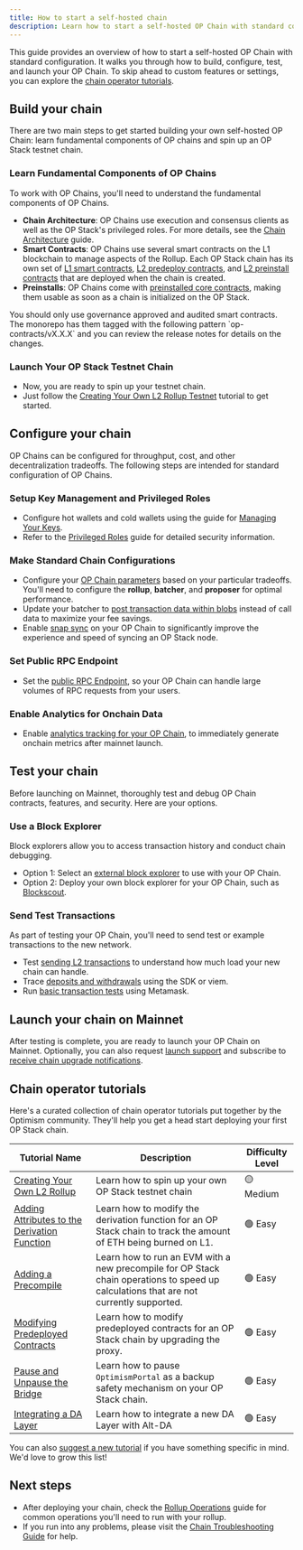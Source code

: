 ```yaml
---
title: How to start a self-hosted chain
description: Learn how to start a self-hosted OP Chain with standard configuration.
---
```

This guide provides an overview of how to start a self-hosted OP Chain with standard configuration. It walks you through how to build, configure, test, and launch your OP Chain. To skip ahead to custom features or settings, you can explore the [chain operator tutorials](#chain-operator-tutorials).

## Build your chain

There are two main steps to get started building your own self-hosted OP Chain: learn fundamental components of OP chains and spin up an OP Stack testnet chain.

<Steps>
  <h3>Learn Fundamental Components of OP Chains</h3>

  To work with OP Chains, you'll need to understand the fundamental components of OP Chains.

  *   **Chain Architecture**: OP Chains use execution and consensus clients as well as the OP Stack's privileged roles. For more details, see the [Chain Architecture](/operators/chain-operators/architecture) guide.
  *   **Smart Contracts**: OP Chains use several smart contracts on the L1 
  blockchain to manage aspects of the Rollup. Each OP Stack chain has its own 
  set of [L1 smart contracts](/stack/smart-contracts/smart-contracts), 
  [L2 predeploy contracts](/stack/smart-contracts/smart-contracts),
  and [L2 preinstall contracts](/operators/chain-operators/features/preinstalls)
  that are deployed when the chain is created.
  *   **Preinstalls**: OP Chains come with [preinstalled core contracts](/operators/chain-operators/features/preinstalls), making them usable as soon as a chain is initialized on the OP Stack.

  <Info>
    You should only use governance approved and audited smart contracts. The monorepo has them tagged with the following pattern `op-contracts/vX.X.X` and you can review the release notes for details on the changes.
  </Info>

  <h3>Launch Your OP Stack Testnet Chain</h3>

  *   Now, you are ready to spin up your testnet chain.
  *   Just follow the [Creating Your Own L2 Rollup Testnet](/operators/chain-operators/tutorials/create-l2-rollup) tutorial to get started.
</Steps>

## Configure your chain

OP Chains can be configured for throughput, cost, and other decentralization tradeoffs. The following steps are intended for standard configuration of OP Chains.

<Steps>
  <h3>Setup Key Management and Privileged Roles</h3>

  *   Configure hot wallets and cold wallets using the guide for [Managing Your Keys](/operators/chain-operators/management/key-management).
  *   Refer to the [Privileged Roles](/superchain/privileged-roles) guide for detailed security information.

  <h3>Make Standard Chain Configurations</h3>

  *   Configure your [OP Chain parameters](/operators/chain-operators/configuration/overview) based on your particular tradeoffs. You'll need to configure the **rollup**, **batcher**, and **proposer** for optimal performance.
  *   Update your batcher to [post transaction data within blobs](/operators/chain-operators/management/blobs) instead of call data to maximize your fee savings.
  *   Enable [snap sync](/operators/chain-operators/management/snap-sync) on your OP Chain to significantly improve the experience and speed of syncing an OP Stack node.

  <h3>Set Public RPC Endpoint</h3>

  *   Set the [public RPC Endpoint](/operators/chain-operators/architecture), so your OP Chain can handle large volumes of RPC requests from your users.

  <h3>Enable Analytics for Onchain Data</h3>

  *   Enable [analytics tracking for your OP Chain](/operators/node-operators/management/metrics), to immediately generate onchain metrics after mainnet launch.
</Steps>

## Test your chain

Before launching on Mainnet, thoroughly test and debug OP Chain contracts, features, and security. Here are your options.

<Steps>
  <h3>Use a Block Explorer</h3>

  Block explorers allow you to access transaction history and conduct chain debugging.

  *   Option 1: Select an [external block explorer](/app-developers/tools/build/block-explorers) to use with your OP Chain.
  *   Option 2: Deploy your own block explorer for your OP Chain, such as [Blockscout](/operators/chain-operators/tools/explorer).

  <h3>Send Test Transactions</h3>

  As part of testing your OP Chain, you'll need to send test or example transactions to the new network.

  *   Test [sending L2 transactions](https://github.com/ethereum-optimism/tx-overload) to understand how much load your new chain can handle.
  *   Trace [deposits and withdrawals](/app-developers/tutorials/transactions/sdk-trace-txns) using the SDK or viem.
  *   Run [basic transaction tests](https://metamask.io/) using Metamask.
</Steps>

## Launch your chain on Mainnet

After testing is complete, you are ready to launch your OP Chain on Mainnet. Optionally, you can also request [launch support](https://share.hsforms.com/1yENj8CV9TzGYBASD0JC8_gqoshb) and subscribe to [receive chain upgrade notifications](https://github.com/ethereum-optimism/developers/discussions/categories/announcements).

## Chain operator tutorials

Here's a curated collection of chain operator tutorials put together by the Optimism community.
They'll help you get a head start deploying your first OP Stack chain.

| Tutorial Name                                                                          | Description                                                                                                                            | Difficulty Level |
| -------------------------------------------------------------------------------------- | -------------------------------------------------------------------------------------------------------------------------------------- | ---------------- |
| [Creating Your Own L2 Rollup](tutorials/create-l2-rollup)                              | Learn how to spin up your own OP Stack testnet chain                                                                                   | 🟡 Medium        |
| [Adding Attributes to the Derivation Function](tutorials/adding-derivation-attributes) | Learn how to modify the derivation function for an OP Stack chain to track the amount of ETH being burned on L1.                       | 🟢 Easy          |
| [Adding a Precompile](tutorials/adding-precompiles)                                    | Learn how to run an EVM with a new precompile for OP Stack chain operations to speed up calculations that are not currently supported. | 🟢 Easy          |
| [Modifying Predeployed Contracts](tutorials/modifying-predeploys)                      | Learn how to modify predeployed contracts for an OP Stack chain by upgrading the proxy.                                                | 🟢 Easy          |
| [Pause and Unpause the Bridge](/stack/security/pause)                                  | Learn how to pause `OptimismPortal` as a backup safety mechanism on your OP Stack chain.                                               | 🟢 Easy          |
| [Integrating a DA Layer](tutorials/integrating-da-layer)                               | Learn how to integrate a new DA Layer with Alt-DA                                                                                      | 🟢 Easy          |

You can also [suggest a new tutorial](https://github.com/ethereum-optimism/docs/issues/new?assignees=\&labels=tutorial%2Cdocumentation%2Ccommunity-request\&projects=\&template=suggest_tutorial.yaml\&title=%5BTUTORIAL%5D+Add+PR+title) if you have something specific in mind. We'd love to grow this list!

## Next steps

*   After deploying your chain, check the [Rollup Operations](./management/operations) guide for common operations you'll need to run with your rollup.
*   If you run into any problems, please visit the [Chain Troubleshooting Guide](./management/troubleshooting) for help.
